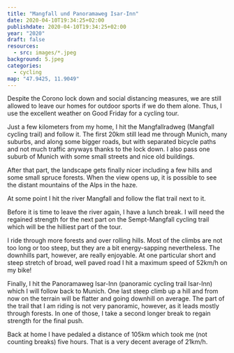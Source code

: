 ```yaml
---
title: "Mangfall und Panoramaweg Isar-Inn"
date: 2020-04-10T19:34:25+02:00
publishdate: 2020-04-10T19:34:25+02:00
year: "2020"
draft: false
resources:
  - src: images/*.jpeg
background: 5.jpeg
categories:
  - cycling
map: "47.9425, 11.9049"
---
```


Despite the Corono lock down and social distancing measures, we are still
allowed to leave our homes for outdoor sports if we do them alone. Thus, I use
the excellent weather on Good Friday for a cycling tour.

<!--more-->

<GpxTrack src="20200410.gpx" />

Just a few kilometers from my home, I hit the Mangfallradweg (Mangfall cycling
trail) and follow it. The first 20km still lead me through Munich, many suburbs,
and along some bigger roads, but with separated bicycle paths and not much
traffic anyways thanks to the lock down. I also pass one suburb of Munich with
some small streets and nice old buildings.

After that part, the landscape gets finally nicer including a few hills and some
small spruce forests. When the view opens up, it is possible to see the distant
mountains of the Alps in the haze.

<Rimg
  src="1.jpeg"
  caption="The Alps in the haze and a German train running by in the front."
/>

<Gallery>
  <Rimg
    src="2.jpeg"
    caption="A typical church in one of the many villages that I pass."
  />
  <Rimg
    src="3.jpeg"
    caption="A maypole, an old Bavarian tradition. Every village seems to have one."
  />
</Gallery>

<Rimg src="4.jpeg" caption="One of the small spruce forests." />

At some point I hit the river Mangfall and follow the flat trail next to it.

<Rimg src="5.jpeg" caption="The Mangfall river." />

Before it is time to leave the river again, I have a lunch break. I will need the
regained strength for the next part on the Sempt-Mangfall cycling trail which
will be the hilliest part of the tour.

<Rimg src="6.jpeg" caption="Having a break." />

I ride through more forests and over rolling hills. Most of the climbs are not
too long or too steep, but they are a bit energy-sapping nevertheless. The
downhills part, however, are really enjoyable. At one particular short and steep
stretch of broad, well paved road I hit a maximum speed of 52km/h on my bike!

<Gallery>
  <Rimg src="7.jpeg" caption="A traditional house in one of the villages." />
  <Rimg src="8.jpeg" alt="The rolling hills." />
</Gallery>

Finally, I hit the Panoramaweg Isar-Inn (panoramic cycling trail Isar-Inn) which
I will follow back to Munich. One last steep climb up a hill and from now on the
terrain will be flatter and going downhill on average. The part of the trail
that I am riding is not very panoramic, however, as it leads mostly through
forests. In one of those, I take a second longer break to regain strength for
the final push.

Back at home I have pedaled a distance of 105km which took me (not counting
breaks) five hours. That is a very decent average of 21km/h.
